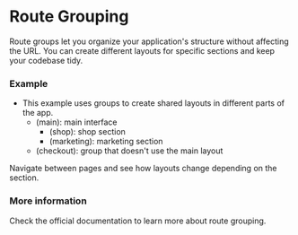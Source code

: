 # Route Grouping

Route groups let you organize your application's structure without affecting the URL. You can create different layouts for specific sections and keep your codebase tidy.

### Example

- This example uses groups to create shared layouts in different parts of the app.
  - (main): main interface
    - (shop): shop section
    - (marketing): marketing section
  - (checkout): group that doesn't use the main layout

Navigate between pages and see how layouts change depending on the section.

### More information

Check the official documentation to learn more about route grouping.
